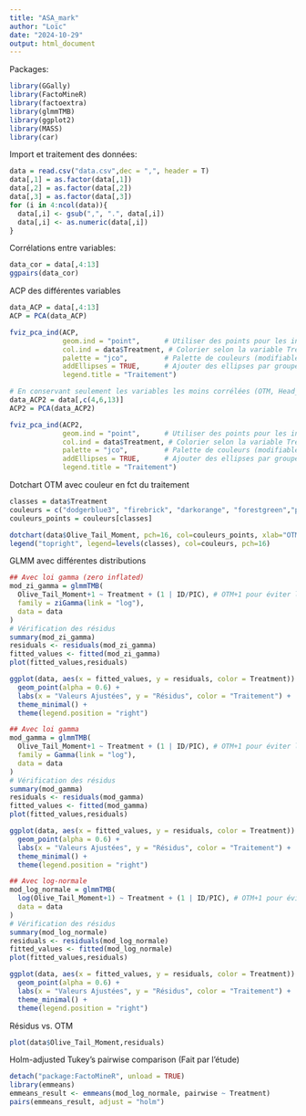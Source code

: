 ---
title: "ASA_mark"
author: "Loïc"
date: "2024-10-29"
output: html_document
---


Packages:
```{r}
library(GGally)
library(FactoMineR)
library(factoextra)
library(glmmTMB)
library(ggplot2)
library(MASS)
library(car)
```



Import et traitement des données:
```{r}
data = read.csv("data.csv",dec = ",", header = T)
data[,1] = as.factor(data[,1])
data[,2] = as.factor(data[,2])
data[,3] = as.factor(data[,3])
for (i in 4:ncol(data)){
  data[,i] <- gsub(",", ".", data[,i])
  data[,i] <- as.numeric(data[,i])
}


```


Corrélations entre variables:
```{r}
data_cor = data[,4:13]
ggpairs(data_cor) 
```

ACP des différentes variables
```{r}
data_ACP = data[,4:13] 
ACP = PCA(data_ACP)

fviz_pca_ind(ACP,
             geom.ind = "point",      # Utiliser des points pour les individus
             col.ind = data$Treatment, # Colorier selon la variable Treatment
             palette = "jco",         # Palette de couleurs (modifiable)
             addEllipses = TRUE,      # Ajouter des ellipses par groupe de traitement
             legend.title = "Traitement")

# En conservant seulement les variables les moins corrélées (OTM, Head_area, Head_DNA)
data_ACP2 = data[,c(4,6,13)]
ACP2 = PCA(data_ACP2)

fviz_pca_ind(ACP2,
             geom.ind = "point",      # Utiliser des points pour les individus
             col.ind = data$Treatment, # Colorier selon la variable Treatment
             palette = "jco",         # Palette de couleurs (modifiable)
             addEllipses = TRUE,      # Ajouter des ellipses par groupe de traitement
             legend.title = "Traitement")
```

Dotchart OTM avec couleur en fct du traitement
```{r}
classes = data$Treatment
couleurs = c("dodgerblue3", "firebrick", "darkorange", "forestgreen","pink")
couleurs_points = couleurs[classes]

dotchart(data$Olive_Tail_Moment, pch=16, col=couleurs_points, xlab="OTM")
legend("topright", legend=levels(classes), col=couleurs, pch=16)
```

GLMM avec différentes distributions
```{r}
## Avec loi gamma (zero inflated)
mod_zi_gamma = glmmTMB(
  Olive_Tail_Moment+1 ~ Treatment + (1 | ID/PIC), # OTM+1 pour éviter les négatifs, et effet aléatoire "photo" imbriqué dans "individu"
  family = ziGamma(link = "log"),  
  data = data
)
# Vérification des résidus
summary(mod_zi_gamma)
residuals <- residuals(mod_zi_gamma)
fitted_values <- fitted(mod_zi_gamma)
plot(fitted_values,residuals)

ggplot(data, aes(x = fitted_values, y = residuals, color = Treatment)) +
  geom_point(alpha = 0.6) +
  labs(x = "Valeurs Ajustées", y = "Résidus", color = "Traitement") +
  theme_minimal() +
  theme(legend.position = "right")

## Avec loi gamma
mod_gamma = glmmTMB(
  Olive_Tail_Moment+1 ~ Treatment + (1 | ID/PIC), # OTM+1 pour éviter les négatifs, et effet aléatoire "photo" imbriqué dans "individu"
  family = Gamma(link = "log"),  
  data = data
)
# Vérification des résidus
summary(mod_gamma)
residuals <- residuals(mod_gamma)
fitted_values <- fitted(mod_gamma)
plot(fitted_values,residuals)

ggplot(data, aes(x = fitted_values, y = residuals, color = Treatment)) +
  geom_point(alpha = 0.6) +
  labs(x = "Valeurs Ajustées", y = "Résidus", color = "Traitement") +
  theme_minimal() +
  theme(legend.position = "right")

## Avec log-normale
mod_log_normale = glmmTMB(
  log(Olive_Tail_Moment+1) ~ Treatment + (1 | ID/PIC), # OTM+1 pour éviter les négatifs, et effet aléatoire "photo" imbriqué dans "individu"
  data = data
)
# Vérification des résidus
summary(mod_log_normale)
residuals <- residuals(mod_log_normale)
fitted_values <- fitted(mod_log_normale)
plot(fitted_values,residuals)

ggplot(data, aes(x = fitted_values, y = residuals, color = Treatment)) +
  geom_point(alpha = 0.6) +
  labs(x = "Valeurs Ajustées", y = "Résidus", color = "Traitement") +
  theme_minimal() +
  theme(legend.position = "right")
```



Résidus vs. OTM
```{r}
plot(data$Olive_Tail_Moment,residuals)
```


Holm-adjusted Tukey's pairwise comparison (Fait par l'étude)
```{r}
detach("package:FactoMineR", unload = TRUE)
library(emmeans)
emmeans_result <- emmeans(mod_log_normale, pairwise ~ Treatment)
pairs(emmeans_result, adjust = "holm")
```